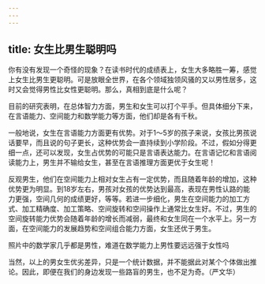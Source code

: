 ```yaml
---
---
---
```

title: 女生比男生聪明吗
---




你有没有发现一个奇怪的现象？在读书时代的成绩表上，女生大多略胜一筹，感觉上女生比男生更聪明。可是放眼全世界，在各个领域独领风骚的又以男性居多，这时又会觉得男性比女性更聪明。那么，真相到底是什么呢？



目前的研究表明，在总体智力方面，男生和女生可以打个平手。但具体细分下来，在言语能力、空间能力和数学能力等方面，他们却是各有千秋。

一般地说，女生在言语能力方面更有优势。对于1～5岁的孩子来说，女孩比男孩说话要早，而且说的句子更长，这种优势会一直持续到小学阶段。不过，假如分得更细一点，还可以发现，女生占优势的可能只是言语表达能力。在言语记忆和言语阅读能力上，男生并不输给女生，甚至在言语推理方面更优于女生呢！

反观男生，他们在空间能力上相对女生占有一定优势，而且随着年龄的增加，这种优势更为明显。到18岁左右，男孩对女孩的优势达到最高，表现在男性认路的能力更强，空间几何的成绩更好，等等。若进一步细化，男生在空间能力的加工方式、加工精确度、加工策略、空间旋转和空间操作上通常比女生好。不过，男生的空间旋转能力优势会随着年龄的增长而减弱，最终和女生同在一个水平上。另一方面，在空间能力的发展趋势和空间组合能力方面，女生还优于男生。

照片中的数学家几乎都是男性，难道在数学能力上男性要远远强于女性吗



当然，以上的男女生优劣差异，只是一个统计数据，并不能据此对某个个体做出推论。因此，即便在我们的身边发现一些路盲的男生，也不足为奇。（严文华）